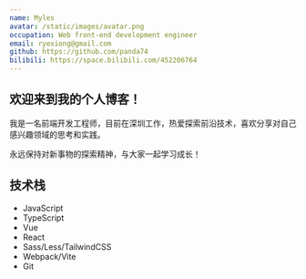 ```yaml
---
name: Myles
avatar: /static/images/avatar.png
occupation: Web front-end development engineer
email: ryexiong@gmail.com
github: https://github.com/panda74
bilibili: https://space.bilibili.com/452206764
---
```


## 欢迎来到我的个人博客！

我是一名前端开发工程师，目前在深圳工作，热爱探索前沿技术，喜欢分享对自己感兴趣领域的思考和实践。

永远保持对新事物的探索精神，与大家一起学习成长！


## 技术栈
- JavaScript
- TypeScript
- Vue
- React
- Sass/Less/TailwindCSS
- Webpack/Vite
- Git